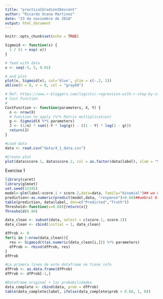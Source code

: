 ```yaml
---
title: "practica1GradientDescent"
author: "Ricardo Ocana Martinez"
date: "23 de noviembre de 2018"
output: html_document
---
```


```r
knitr::opts_chunk$set(echo = TRUE)
```


```r
Sigmoid <- function(x) { 
  1 / (1 + exp(-x))
}

# feed with data
x <- seq(-5, 5, 0.01)

# and plot
plot(x, Sigmoid(x), col='blue', ylim = c(-.2, 1))
abline(h = 0, v = 0, col = "gray60")
```


```r
# Ref: https://www.r-bloggers.com/logistic-regression-with-r-step-by-step-implementation-part-2/
# Cost Function
# 
CostFunction <- function(parameters, X, Y) {
  n <- nrow(X)
  # function to apply (%*% Matrix multiplication)
  g <- Sigmoid(X %*% parameters)
  J <- (1/n) * sum((-Y * log(g)) - ((1 - Y) * log(1 - g)))
  return(J)
}
```


```r
#Load data
data <- read.csv("data/4_1_data.csv")

#Create plot
plot(data$score.1, data$score.2, col = as.factor(data$label), xlab = "Score-1", ylab = "Score-2")
```
Exercise 1
```r
library(caret)
library(glmnet)
set.seed(12345)
model<-glm(label~score.1 + score.2,data=data, family="binomial")## we make a logistic regression on the binary ##variable label as a dependent variable; and score.1 and score.2 as independent variables.
prediction<-as.numeric(predict(model,data, "response")>0.68)##umbral 0.68
table(prediction, data$label, dnn=c("Predicted","Truth"))
Threshold<-function(x=0.68){return(x)}
Threshold(0.99)
```

```r
data_clean <- subset(data, select = c(score.1, score.2))
data_clean <- cbind(initial = 1, data_clean)

dfProb <- 0
for(i in 1:nrow(data_clean)){
  res <- Sigmoid(t(as.numeric(data_clean[i,])) %*% parameters)
  dfProb <- rbind(dfProb, res)
}
dfProb

#La primera linea de este dataframe no tiene info
dfProb <- as.data.frame(dfProb)
dfProb <- dfProb[-1,]

#Dataframe original + las probabilidades
data_complete <- cbind(data, prob = dfProb)
table(data_complete$label, ifelse(data_complete$prob > 0.68, 1, 0))
```

